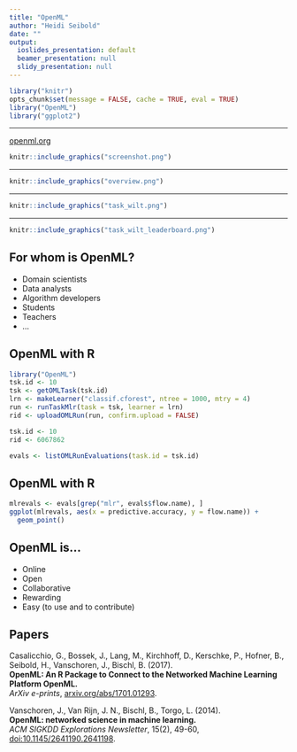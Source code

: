 ```yaml
---
title: "OpenML"
author: "Heidi Seibold"
date: ""
output:
  ioslides_presentation: default
  beamer_presentation: null
  slidy_presentation: null
---
```

```r
library("knitr")
opts_chunk$set(message = FALSE, cache = TRUE, eval = TRUE)
library("OpenML")
library("ggplot2")
```


---

[openml.org](http://www.openml.org/)

```r
knitr::include_graphics("screenshot.png")
```


---

```r
knitr::include_graphics("overview.png")
```



---

```r
knitr::include_graphics("task_wilt.png")
```


---

```r
knitr::include_graphics("task_wilt_leaderboard.png")
```


## For whom is OpenML?

- Domain scientists
- Data analysts
- Algorithm developers
- Students
- Teachers
- ...


## OpenML with R
```r
library("OpenML")
tsk.id <- 10
tsk <- getOMLTask(tsk.id)
lrn <- makeLearner("classif.cforest", ntree = 1000, mtry = 4)
run <- runTaskMlr(task = tsk, learner = lrn)
rid <- uploadOMLRun(run, confirm.upload = FALSE)
```

```r
tsk.id <- 10
rid <- 6067862
```

```r
evals <- listOMLRunEvaluations(task.id = tsk.id)
```


## OpenML with R
```r
mlrevals <- evals[grep("mlr", evals$flow.name), ]
ggplot(mlrevals, aes(x = predictive.accuracy, y = flow.name)) + 
  geom_point()
```



## OpenML is...
- Online
- Open
- Collaborative
- Rewarding
- Easy (to use and to contribute)


## Papers

Casalicchio, G., Bossek, J., Lang, M., Kirchhoff, D., Kerschke, P., Hofner, B., Seibold, H., Vanschoren, J., Bischl, B. (2017).   
**OpenML: An R Package to Connect to the Networked Machine Learning Platform OpenML.**   
*ArXiv e-prints*, [arxiv.org/abs/1701.01293](https://arxiv.org/abs/1701.01293).
 
Vanschoren, J., Van Rijn, J. N., Bischl, B., Torgo, L. (2014).    
**OpenML: networked science in machine learning.**   
*ACM SIGKDD Explorations Newsletter*, 15(2), 49-60, 
[doi:10.1145/2641190.2641198](https://doi.org/10.1145/2641190.2641198).




<!-- # A use case: a benchmark study with ctree -->


<!-- ## Study the behaviour of different parameter settings of ctree -->

<!-- Check performance with respect to **predictive accurancy** -->
<!-- (percentage of instances that are classified correctly) -->


<!-- ## Steps -->
<!-- - Create the flow -->
<!-- - Download the tasks -->
<!-- - Create runs (run flows on tasks) -->
<!-- - Upload runs -->
<!-- - Collect all information -->
<!-- - Visualise -->

<!-- ## Which learners to use -->
<!-- ```{r} -->
<!-- lrn.list <- list( -->
<!--   makeLearner("regr.ctree", testtype = "Bonferroni"), -->
<!--   makeLearner("regr.ctree", testtype = "Univariate"), -->
<!--   makeLearner("regr.ctree", testtype = "Teststatistic") -->
<!-- ) -->
<!-- ``` -->



<!-- ## Download the relevant tasks -->
<!-- - Select relevant tasks -->
<!-- ```{r} -->
<!-- taskinfo_all <- listOMLTasks( -->
<!--   task.type = "Supervised Regression", -->
<!--   number.of.instances = c(80, 10^6), -->
<!--   number.of.features = c(3, 50), -->
<!--   evaluation.measures = "mean_absolute_error", -->
<!--   estimation.procedure = "10-fold Crossvalidation" -->
<!-- ) -->

<!-- set.seed(2017) -->
<!-- taskinfo <- taskinfo_all[sample(1:NROW(taskinfo_all), 5), ] -->
<!-- ``` -->
<!-- - Download tasks -->
<!-- ```{r} -->
<!-- tid <- taskinfo$task.id -->
<!-- tasks <- lapply(tid, getOMLTask) -->
<!-- names(tasks) <- tid -->
<!-- ``` -->

<!-- ---- -->

<!-- ```{r, echo=FALSE} -->
<!-- kable(taskinfo[, c("name", "number.of.instances", "number.of.features",  -->
<!--                    "number.of.missing.values")], row.names = FALSE) -->
<!-- ``` -->



<!-- ## Create runs (run flows on tasks) -->
<!-- - Set up grid to run each learner on each task -->
<!-- ```{r} -->
<!-- grid <- expand.grid(task.id = taskinfo$task.id,  -->
<!--                     lrn.ind = seq_along(lrn.list)) -->
<!-- ``` -->
<!-- - Run learners on tasks -->
<!-- ```{r, eval=FALSE} -->
<!-- run_lt <- function(gr) { -->
<!--   tid <- gr["task.id"] -->
<!--   lid <- gr["lrn.ind"] -->
<!--   runTaskMlr(task = tasks[[as.character(tid)]], -->
<!--              learner = lrn.list[[lid]]) -->
<!-- } -->
<!-- runs <- apply(grid, 1, run_lt) -->
<!-- ``` -->



<!-- ## Upload runs -->
<!-- ```{r, eval=FALSE} -->
<!-- run.id <- lapply(runs, uploadOMLRun, tags = "study_65",  -->
<!--                  confirm.upload = FALSE) -->
<!-- grid$run.id <- unlist(run.id) -->
<!-- save(grid, file = "grid_splittest.rda")  -->
<!-- ``` -->
<!-- ```{r, echo=FALSE} -->
<!-- load(file = "grid_splittest.rda") -->
<!-- ``` -->
<!-- ```{r} -->
<!-- grid -->
<!-- ``` -->

<!-- ## Collect all information -->
<!-- ```{r} -->
<!-- runeval <- cbind(grid, listOMLRunEvaluations(run.id = grid$run.id)) -->
<!-- names(runeval) -->
<!-- ``` -->

<!-- ## Visualise -->
<!-- ```{r, fig.height=3, fig.width=7, out.width='900px'} -->
<!-- ggplot(runeval, aes(x = splittest, y = predictive.accuracy,  -->
<!--                     color = data.name, group = data.name)) + -->
<!--   geom_point() + geom_line() -->
<!-- ``` -->
<!-- Similar visualisation can be found on  -->
<!-- [openml.org/f/5434](http://www.openml.org/f/5434) -->

<!-- --- -->
<!-- Why does the heart-switzerland data behave the way it does? -->
<!-- ```{r} -->
<!-- tasks[["9948"]] -->
<!-- ``` -->
<!-- Let's take a closer look at the data set: -->
<!-- [openml.org/d/1513](http://www.openml.org/d/1513) -->




